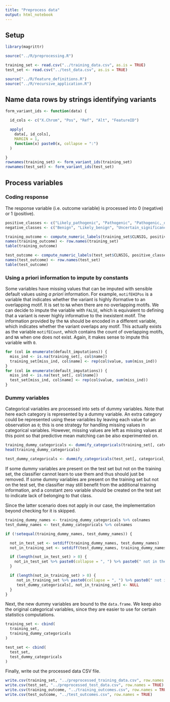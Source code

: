 ```yaml
---
title: "Preprocess data"
output: html_notebook
---
```


## Setup

```r
library(magrittr)

source("../R/preprocessing.R")

training_set <- read.csv("../training_data.csv", as.is = TRUE)
test_set <- read.csv("../test_data.csv", as.is = TRUE)

source("../R/feature_definitions.R")
source("../R/recursive_application.R")
```

## Name data rows by strings identifying variants
```r
form_variant_ids <- function(data) {

  id_cols <- c("X.Chrom", "Pos", "Ref", "Alt", "FeatureID")

  apply(
    data[, id_cols],
    MARGIN = 1,
    function(x) paste0(x, collapse = ":")
  )

}
rownames(training_set) <- form_variant_ids(training_set)
rownames(test_set) <- form_variant_ids(test_set)
```

## Process variables

### Coding response

The response variable (i.e. outcome variable) is processed into 0 (negative) or 1 (positive).
```r
positive_classes <- c("Likely_pathogenic", "Pathogenic", "Pathogenic,_drug_response", "Pathogenic/Likely_pathogenic,_drug_response")
negative_classes <- c("Benign", "Likely_benign", "Uncertain_significance")

training_outcome <- compute_numeric_labels(training_set$CLNSIG, positive_classes, negative_classes)
names(training_outcome) <- row.names(training_set)
table(training_outcome)

test_outcome <- compute_numeric_labels(test_set$CLNSIG, positive_classes, negative_classes)
names(test_outcome) <- row.names(test_set)
table(test_outcome)
```

### Using a priori information to impute by constants

Some variables have missing values that can be imputed with sensible default values using *a priori* information. For example, `motifEHIPos` is a variable that indicates whether the variant is highly iformative to an overlapping motif. It is set to `NA` when there are no overlapping motifs. We can decide to impute the variable with `FALSE`, which is equivalent to defining that a variant is never highly informative to the inexistent motif. The information provided by the `NA` should be encoded in a different variable, which indicates whether the variant overlaps any motif. This actually exists as the variable `motifECount`, which contains the count of overlapping motifs, and `NA` when one does not exist. Again, it makes sense to impute this variable with `0`.

```r
for (col in enumerate(default_imputations)) {
  miss_ind <- is.na(training_set[, col$name])
  training_set[miss_ind, col$name] <- rep(col$value, sum(miss_ind))
}
for (col in enumerate(default_imputations)) {
  miss_ind <- is.na(test_set[, col$name])
  test_set[miss_ind, col$name] <- rep(col$value, sum(miss_ind))
}
```

### Dummy variables

Categorical variables are processed into sets of dummy variables. Note that here each category is represented by a dummy variable. An extra category could be represented using these variables by leaving each value for an observation as `0`; this is one strategy for handling missing values in categorical variables. However, missing values are left as missing values at this point so that predictive mean matching can be also experimented on.

```r
training_dummy_categoricals <- dummify_categoricals(training_set[, categorical_features, drop = FALSE])
head(training_dummy_categoricals)

test_dummy_categoricals <- dummify_categoricals(test_set[, categorical_features, drop = FALSE])
```

If some dummy variables are present on the test set but not on the training set, the classifier cannot learn to use them and thus should just be removed. If some dummy variables are present on the training set but not on the test set, the classifier may still benefit from the additional training information, and a constant zero variable should be created on the test set to indicate lack of belonging to that class.

Since the latter scenario does not apply in our case, the implementation beyond checking for it is skipped.
```r
training_dummy_names <- training_dummy_categoricals %>% colnames
test_dummy_names <- test_dummy_categoricals %>% colnames

if (!setequal(training_dummy_names, test_dummy_names)) {

  not_in_test_set <- setdiff(training_dummy_names, test_dummy_names)
  not_in_training_set <- setdiff(test_dummy_names, training_dummy_names)

  if (length(not_in_test_set) > 0) {
    not_in_test_set %>% paste0(collapse = ", ") %>% paste0(" not in the test set") %>% print
  }

  if (length(not_in_training_set) > 0) {
     not_in_training_set %>% paste0(collapse = ", ") %>% paste0(" not in the training set; removing") %>% print
     test_dummy_categoricals[, not_in_training_set] <- NULL
  }
}
```

Next, the new dummy variables are bound to the `data.frame`. We keep also the original categorical variables, since they are easier to use for certain statistics computations.
```r
training_set <- cbind(
  training_set,
  training_dummy_categoricals
)

test_set <- cbind(
  test_set,
  test_dummy_categoricals
)
```

Finally, write out the processed data CSV file.
```r
write.csv(training_set, "../preprocessed_training_data.csv", row.names = TRUE)
write.csv(test_set, "../preprocessed_test_data.csv", row.names = TRUE)
write.csv(training_outcome, "../training_outcomes.csv", row.names = TRUE)
write.csv(test_outcome, "../test_outcomes.csv", row.names = TRUE)
```
